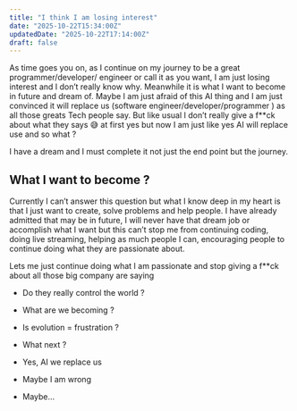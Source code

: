 ```yaml
---
title: "I think I am losing interest"
date: "2025-10-22T15:34:00Z"
updatedDate: "2025-10-22T17:14:00Z"
draft: false
---
```


As time goes you on, as I continue on my journey to be a great programmer/developer/ engineer or call it as you want, I am just losing interest and I don’t really know why. Meanwhile it is what I want to become in future and dream of. Maybe I am just afraid of this AI thing and I am just convinced it will replace us (software engineer/developer/programmer ) as all those greats Tech people say. But like usual I don’t really give a f\*\*ck about what they says 😅 at first yes but now I am just like yes AI will replace use and so what ?

I have a dream and I must complete it not just the end point but the journey.

## What I want to become ?

Currently I can’t answer this question but what I know deep in my heart is that I just want to create, solve problems and help people. I have already admitted that may be in future, I will never have that dream job or accomplish what I want but this can’t stop me from continuing coding, doing live streaming, helping as much people I can, encouraging people to continue doing what they are passionate about.

Lets me just continue doing what I am passionate and stop giving a f\*\*ck about all those big company are saying

- Do they really control the world ?

- What are we becoming ?

- Is evolution = frustration ?

- What next ?

- Yes, AI we replace us

- Maybe I am wrong

- Maybe…
